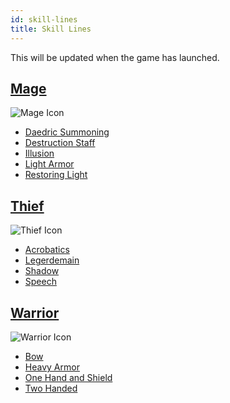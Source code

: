 ```yaml
---
id: skill-lines
title: Skill Lines
---
```


This will be updated when the game has launched. 

## [Mage](/docs/category/mage-skills)
<img src="/icons/mage.svg" alt="Mage Icon" />

- [Daedric Summoning](/docs/all/skill-lines/mage/daedric-summoning)
- [Destruction Staff](/docs/all/skill-lines/mage/destruction-staff)
- [Illusion](/docs/all/skill-lines/mage/illusion)
- [Light Armor](/docs/all/skill-lines/mage/light-armor)
- [Restoring Light](/docs/all/skill-lines/mage/restoring-light)

## [Thief](/docs/category/thief-skills)
<img src="/icons/thief.svg" alt="Thief Icon" />

- [Acrobatics](/docs/all/skill-lines/thief/acrobatics)
- [Legerdemain](/docs/all/skill-lines/thief/legerdemain)
- [Shadow](/docs/all/skill-lines/thief/shadow)
- [Speech](/docs/all/skill-lines/thief/speech)

## [Warrior](/docs/category/warrior-skills)
<img src="/icons/warrior.svg" alt="Warrior Icon" />

- [Bow](/docs/all/skill-lines/warrior/bow)
- [Heavy Armor](/docs/all/skill-lines/warrior/heavy-armor)
- [One Hand and Shield](/docs/all/skill-lines/warrior/one-hand-and-shield)
- [Two Handed](/docs/all/skill-lines/warrior/two-handed)